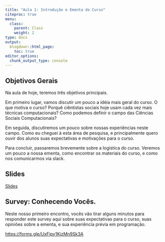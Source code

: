 ```yaml
---
title: "Aula 1: Introdução e Ementa do Curso"
citeproc: true
menu: 
  class:
    parent: Class
    weight: 2
type: docs
output:
  blogdown::html_page:
    toc: true
editor_options: 
  chunk_output_type: console
---
```


## Objetivos Gerais

Na aula de hoje, teremos três objetivos principais. 

Em primeiro lugar, vamos discutir um pouco a idéia mais geral do curso. O que motiva o curso? Porquê ciêntistas sociais hoje usam cada vez mais técnicas computacionais? Como podemos definir o campo das Ciências Sociais Computacionais?

Em seguida, discutiremos um pouco sobre nossas experiências neste campo. Como eu cheguei à esta área de pesquisa, e principalmente quero ouvir dos alunos suas expectativas e motivações para o curso. 

Para concluir, passaremos brevemente sobre a logística do curso. Veremos um pouco a nossa ementa, como encontrar os materiais do curso, e como nos comunicarmos via slack. 

## Slides

[Slides](/slides/slides-01-intro.html)

## Survey: Conhecendo Vocês. 

Neste nosso primeiro encontro, vocês vão tirar alguns minutos para responder este survey aqui sobre suas expectativas para o curso, suas opiniões sobre a ementa, e sua experiência prévia em programação. 

[https://forms.gle/UxFipy1KjzMn9Sk3A](https://forms.gle/UxFipy1KjzMn9Sk3A)

